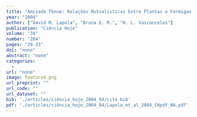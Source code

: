 ```yaml
---
title: "Amizade Tênue: Relações Mutualísticas Entre Plantas e Formigas Na Amazônia."
year: "2004"
author: ["David M. Lapola", "Bruna E. M.", "H. L. Vasconcelos"]
publication: "Ciência Hoje"
volume: "34"
number: "204"
pages: "28-33"
doi: "none"
abstract: "none"
categories: 
  - 
url: "none"
image: featured.png
url_preprint: ""
url_code: ""
url_dataset: ""
bib: './articles/ciência_hoje_2004_94/cite.bib'
pdf: './articles/ciência_hoje_2004_94/Lapola_et_al_2004_CHpdf_NA.pdf'
---
```

